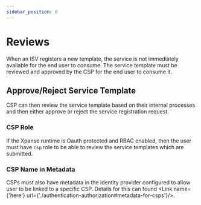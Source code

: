 ```yaml
---
sidebar_position: 8
---
```


# Reviews


When an ISV registers a new template, the service is not immediately available for the end user to consume.
The service template must be reviewed and approved by the CSP for the end user to consume it.

## Approve/Reject Service Template

CSP can then review the service template based on their internal processes and then either approve or reject the service registration request.

### CSP Role

If the Xpanse runtime is Oauth protected and RBAC enabled, then the user must have `csp` role to be able to review the service templates which are submitted.

### CSP Name in Metadata

CSPs must also have metadata in the identity provider configured to allow user to be linked to a specific CSP.
Details for this can found <Link name={'here'} url={'./authentication-authorization#metadata-for-csps'}/>.
